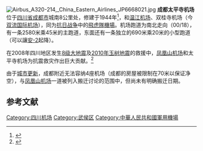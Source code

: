 [[File:Airbus_A320-214,_China_Eastern_Airlines_JP6668021.jpg|thumb]]
'''成都太平寺机场'''位于[[四川省|四川省]][[成都市|成都市]]城南8公里处，修建于1944年<ref>{{Cite web|title=【周末品读】大揭秘！双流机场那些鲜为人知的历史！|url=https://zhuanlan.zhihu.com/p/136515370|access-date=2022-02-24|work=知乎专栏|language=zh|archive-date=2022-02-24|archive-url=https://web.archive.org/web/20220224123952/https://zhuanlan.zhihu.com/p/136515370|dead-url=no}}</ref>，和[[成都温江机场|温江机场]]、双桂寺机场（今[[成都双流国际机场|双流国际机场]]），同为[[中国抗日战争|抗日战争]]中的[[飛虎隊|飛虎隊]][[機場|機場]]。机场跑道为南北走向（00/18），有一条2580米乘45米的主跑道，东面还有一条独立的690米乘20米的小型跑道（可以讓[[安-2|安-2]]起降）。

在2008年四川地区发生[[汶川大地震|8级大地震]]及[[2010年玉树地震|2010年玉树地震]]的救援中，[[凤凰山机场|凤凰山机场]]和太平寺机场为抗震救灾作出巨大贡献。<ref>{{cite news|url=http://cd.qq.com/a/20100420/000197.htm|title=忙碌的成都太平寺机场|publisher=腾讯网|date=2010-04-20|accessdate=2010-02-02|archive-date=2019-06-23|archive-url=https://web.archive.org/web/20190623144358/https://cd.qq.com/a/20100420/000197.htm|dead-url=no}}</ref>

由于[[城市更新|城市更新]]，成都附近无法容纳4座机场（成都的房屋被限制在70米以保证净空），与[[凤凰山机场|凤凰山机场]]一道被列入搬迁讨论的范围中，但尚未有明确搬迁日期。

== 参考文献 ==
{{reflist}}

{{四川机场}}
{{人民解放军机场}}
[[Category:四川机场|Category:四川机场]]
[[Category:武侯区|Category:武侯区]]
[[Category:中華人民共和國軍用機場|Category:中華人民共和國軍用機場]]